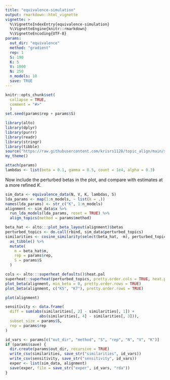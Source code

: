 ```yaml
---
title: "equivalence-simulation"
output: rmarkdown::html_vignette
vignette: >
  %\VignetteIndexEntry{equivalence-simulation}
  %\VignetteEngine{knitr::rmarkdown}
  %\VignetteEncoding{UTF-8}
params:
  out_dir: "equivalence"
  method: "gradient"
  rep: 1
  S: 190
  K: 5
  V: 1000
  N: 250
  n_models: 10
  save: TRUE
---
```


```r
knitr::opts_chunk$set(
  collapse = TRUE,
  comment = "#>"
  )
set.seed(params$rep + params$S)
```

```r
library(alto)
library(dplyr)
library(purrr)
library(readr)
library(stringr)
library(tibble)
source("https://raw.githubusercontent.com/krisrs1128/topic_align/main/simulations/simulation_functions.R")
my_theme()
```

```r
attach(params)
lambdas <- list(beta = 0.1, gamma = 0.5, count = 1e4, alpha = 0.3)
```

Now include the perturbed betas in the plot, and compare with estimates at a
more refined $K$.

```r
sim_data <- equivalence_data(N, V, K, lambdas, S)
lda_params <- map(1:n_models, ~ list(k = .))
names(lda_params) <- str_c("K", 1:n_models)
alignment <- sim_data$x %>%
  run_lda_models(lda_params, reset = TRUE) %>%
  align_topics(method = params$method)
```

```r
beta_hat <- alto:::plot_beta_layout(alignment)$betas
perturbed_topics <- do.call(rbind, sim_data$perturbed_topics)
similarities <- cosine_similarity(select(beta_hat, -m), perturbed_topics) %>%
  as_tibble() %>%
  mutate(
    m = beta_hat$m,
    rep = params$rep,
    S = params$S
  )
```

```r
cols <- alto:::superheat_defaults()$heat.pal
superheat::superheat(perturbed_topics, pretty.order.cols = TRUE, heat.pal = cols)
plot_beta(alignment, min_beta = 0, pretty.order.rows = TRUE)
plot_beta(alignment, c("K5", "K7"), pretty.order.rows = TRUE)
```

```r
plot(alignment)
```

```r
sensitivity <- data.frame(
  diff = sum(abs(similarities[, 2] - similarities[, 1]) +
               abs(similarities[, 4] - similarities[, 3])),
  subset_size = params$S,
  rep = params$rep
)
```

```r
id_vars <- params[c("out_dir", "method", "S", "rep", "N", "V", "K")]
if (params$save) {
  dir.create(params$out_dir, recursive = TRUE)
  write_csv(similarities, save_str("similarities", id_vars))
  write_csv(sensitivity, save_str("sensitivity", id_vars))
  exper <- list(sim_data, alignment)
  save(exper, file = save_str("exper", id_vars, "rda"))
}
```
